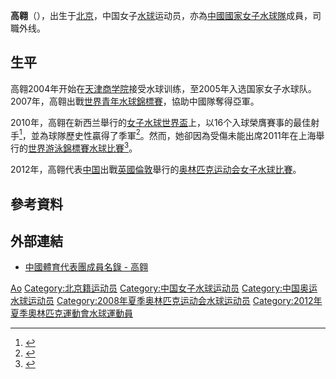 {{Infobox handball biography
<!--水球運動員模版尚未建立，暫使用功能相同的手球運動員模版-->
| name                = 高翱
| image               = 
| fullname            =
| nationality         = {{PRC}}
| birth_date           = {{birth_date_and_age|1990|7|26}}<ref name="伦敦奥运">{{cite web|title=2012伦敦奥运会中国体育代表团成员名录 - 高翱|url=http://2012teamchina.olympic.cn/index.php/personview/persons/16125|accessdate=2012-07-20|archive-date=2012-07-31|archive-url=https://web.archive.org/web/20120731222753/http://2012teamchina.olympic.cn/index.php/personview/persons/16125|dead-url=no}}{{zh-cn}}</ref>
| birth_place         = {{CHN}}[[北京市|北京市]]
| height              = {{height|m=1.73}}<ref name="伦敦奥运"/>
| weight              = {{weight|kg=75}}<ref name="伦敦奥运"/>
| position            = 外线
| nickname            =
| currentclub         = 
| clubnumber          = 
| youthyears          = 
| youthclubs          = 
| years               = 
| clubs               = 
| nationalyears       = 
| nationalteam        = 
| nationalcaps(goals) = 
| title               =
| titleyears          =
| titleplace          =
| ntupdate            = 
| medaltable          = 
{{MedalCompetition | [[女子水球世界盃|女子水球世界盃]]}}
{{MedalBronze | [[2010年女子水球世界盃|2010年 基督城]] | 女子隊際}}
{{MedalCompetition | [[世界青年水球錦標賽|世界青年水球錦標賽]]}}
{{MedalSilver | [[2007年世界青年水球錦標賽|2007年 波圖]] | 女子隊際}}
}}
'''高翱'''（{{bd|1990年|7月26日|ca tIdx=G高}}），出生于[[北京|北京]]，中国女子[[水球|水球]]运动员，亦為[[中國國家女子水球隊|中國國家女子水球隊]]成員，司職外线。

== 生平 ==
高翱2004年开始在[[天津商业大学|天津商学院]]接受水球训练，至2005年入选国家女子水球队。2007年，高翱出戰[[2007年世界青年水球錦標賽|世界青年水球錦標賽]]，協助中國隊奪得亞軍。

2010年，高翱在新西兰舉行的[[女子水球世界盃|女子水球世界盃]]上，以16个入球榮膺賽事的最佳射手<ref>{{cite news|title=鱼翔浅底——女子水球世界杯本届最佳射手高翱|url=http://news.sports.cn/others/swimming/news/2010-08-25/2061653.html|newspaper=《中国体育报》|date=2010-08-25|deadurl=yes|archiveurl=https://web.archive.org/web/20160304212422/http://news.sports.cn/others/swimming/news/2010-08-25/2061653.html|archivedate=2016-03-04}}</ref>，並為球隊歷史性贏得了季軍<ref>{{cite news|title=女水世界杯历史性摘铜 外教自信能再进一步|url=http://sports.qq.com/a/20100824/000717.htm|newspaper=《腾讯体育》|date=2010-08-24}}</ref>。然而，她卻因為受傷未能出席2011年在上海舉行的[[2011年世界游泳錦標賽水球比賽|世界游泳錦標賽水球比賽]]<ref>{{cite news|title=女子水球洋帅：银牌同样令人骄傲 这条路非常艰辛|url=http://sports.sina.com.cn/o/2011-07-30/00045681266.shtml|newspaper=《新浪体育》|date=2011-07-30|accessdate=2011-08-03|archive-date=2016-03-04|archive-url=https://web.archive.org/web/20160304141941/http://sports.sina.com.cn/o/2011-07-30/00045681266.shtml|dead-url=no}}</ref>。

2012年，高翱代表[[2012年夏季奥林匹克运动会中国代表团|中国]]出戰[[英國|英國]][[倫敦|倫敦]]舉行的[[2012年夏季奥林匹克运动会|奥林匹克运动会]][[2012年夏季奧林匹克運動會女子水球比賽|女子水球比賽]]。

== 參考資料 ==
{{Reflist}}

== 外部連結 ==
* [http://2008teamchina.olympic.cn/index.php/personview/persons/5051 中國體育代表團成員名錄 - 高翱] {{Wayback|url=http://2008teamchina.olympic.cn/index.php/personview/persons/5051 |date=20110901074706 }}

{{2008年夏季奧林匹克運動會國家女子水球隊}}
{{2012年夏季奧林匹克運動會國家女子水球隊}}

{{Authority control}}
{{DEFAULTSORT:Gao, Ao}}
[[Category:高姓|Ao]]
[[Category:北京籍运动员|Category:北京籍运动员]]
[[Category:中国女子水球运动员|Category:中国女子水球运动员]]
[[Category:中国奥运水球运动员|Category:中国奥运水球运动员]]
[[Category:2008年夏季奥林匹克运动会水球运动员|Category:2008年夏季奥林匹克运动会水球运动员]]
[[Category:2012年夏季奧林匹克運動會水球運動員|Category:2012年夏季奧林匹克運動會水球運動員]]